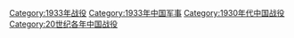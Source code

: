 [[Category:1933年战役|Category:1933年战役]]
[[Category:1933年中国军事|Category:1933年中国军事]]
[[Category:1930年代中国战役|Category:1930年代中国战役]]
[[Category:20世纪各年中国战役‎|Category:20世纪各年中国战役‎]]